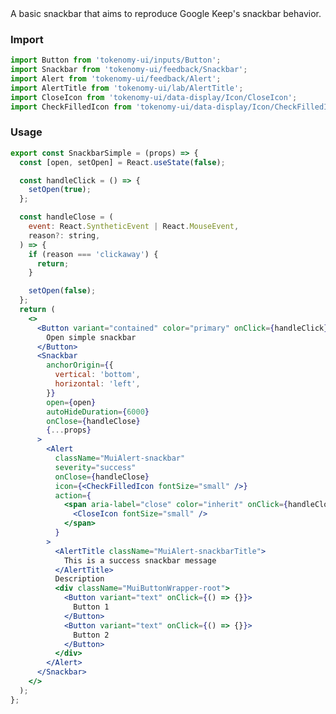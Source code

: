 
<Title>Simple snackbars</Title>
<Subtitle>
  A basic snackbar that aims to reproduce Google Keep's snackbar behavior.
</Subtitle>

### Import

```jsx
import Button from 'tokenomy-ui/inputs/Button';
import Snackbar from 'tokenomy-ui/feedback/Snackbar';
import Alert from 'tokenomy-ui/feedback/Alert';
import AlertTitle from 'tokenomy-ui/lab/AlertTitle';
import CloseIcon from 'tokenomy-ui/data-display/Icon/CloseIcon';
import CheckFilledIcon from 'tokenomy-ui/data-display/Icon/CheckFilledIcon';
```

### Usage

<SnackbarSimple />

```jsx
export const SnackbarSimple = (props) => {
  const [open, setOpen] = React.useState(false);

  const handleClick = () => {
    setOpen(true);
  };

  const handleClose = (
    event: React.SyntheticEvent | React.MouseEvent,
    reason?: string,
  ) => {
    if (reason === 'clickaway') {
      return;
    }

    setOpen(false);
  };
  return (
    <>
      <Button variant="contained" color="primary" onClick={handleClick}>
        Open simple snackbar
      </Button>
      <Snackbar
        anchorOrigin={{
          vertical: 'bottom',
          horizontal: 'left',
        }}
        open={open}
        autoHideDuration={6000}
        onClose={handleClose}
        {...props}
      >
        <Alert
          className="MuiAlert-snackbar"
          severity="success"
          onClose={handleClose}
          icon={<CheckFilledIcon fontSize="small" />}
          action={
            <span aria-label="close" color="inherit" onClick={handleClose}>
              <CloseIcon fontSize="small" />
            </span>
          }
        >
          <AlertTitle className="MuiAlert-snackbarTitle">
            This is a success snackbar message
          </AlertTitle>
          Description
          <div className="MuiButtonWrapper-root">
            <Button variant="text" onClick={() => {}}>
              Button 1
            </Button>
            <Button variant="text" onClick={() => {}}>
              Button 2
            </Button>
          </div>
        </Alert>
      </Snackbar>
    </>
  );
};
```
